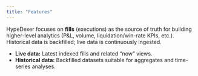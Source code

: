 ```yaml
---
title: "Features"
---
```


HypeDexer focuses on **fills** (executions) as the source of truth for building higher-level analytics (P&L, volume, liquidation/win-rate KPIs, etc.). Historical data is backfilled; live data is continuously ingested. 

- **Live data:** Latest indexed fills and related “now” views.
- **Historical data:** Backfilled datasets suitable for aggregates and time-series analyses.